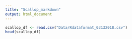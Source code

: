 ```yaml
---
title: "Scallop_markdown"
output: html_document
---
```


```r
scallop_df <- read.csv("Data/Rdataformat_03132018.csv")
head(scallop_df)
```

# 








